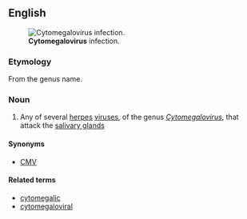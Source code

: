 {{also|Cytomegalovirus}}
==English==
[[Image:Cytomegalovirus_infection_(3786798300).jpg|thumb|'''Cytomegalovirus''' infection.]]

===Etymology===
From the genus name.

===Noun===
{{wikipedia}}
{{wikispecies}}
{{en-noun|es}}

# Any of several [[herpes]] [[virus]]es, of the genus ''[[Cytomegalovirus]]'', that attack the [[salivary gland]]s

====Synonyms====
* {{sense|several herpes viruses}} [[CMV]]

====Related terms====
* [[cytomegalic]]
* [[cytomegaloviral]]